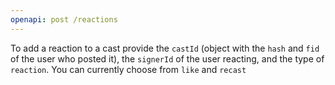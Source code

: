```yaml
---
openapi: post /reactions
---
```


To add a reaction to a cast provide the `castId` (object with the `hash` and `fid` of the user who posted it), the `signerId` of the user reacting, and the type of `reaction`. You can currently choose from `like` and `recast`

